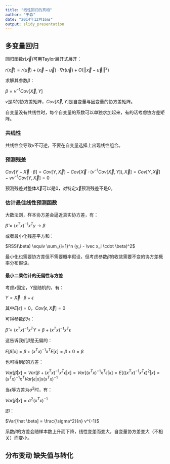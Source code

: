 ```yaml
---
title: "线性回归的真相"
author: "于淼"
date: "2014年12月16日"
output: slidy_presentation
---
```


## 多变量回归

回归函数$r(\vec x)$可用Taylor展开式展开：

$r(\vec x) = r(\vec u) + (\vec x - \vec u) \cdot \nabla r(\vec u) + O(||\vec x - \vec u||^2)$

求解其参数$\beta$：

$\beta = v^{-1} Cov [\vec X, Y]$

$v$是$\bar X$的协方差矩阵，$Cov [\vec X, Y]$是自变量与因变量的协方差矩阵。

自变量没有共线性时，每个自变量的系数可以单独求加起来，有的话考虑协方差矩阵。

### 共线性

共线性会导致$v$不可逆，不要在自变量选择上出现线性组合。

### 预测残差

$Cov[Y - \vec X \cdot \beta] = Cov[Y, \vec X] - Cov[\vec X \cdot (v^{-1} Cov[\vec X, Y]), \vec X] = Cov[Y, \vec X] - v v^{-1} Cov[Y, \vec X] = 0$

预测残差对整体$\vec X$可以是0，对特定$\vec x$预测残差不是0。

### 估计最佳线性预测函数

大数法则，样本协方差会逼近真实协方差，有：

$\hat \beta = (x^T x)^{-1} x^T y \rightarrow \beta$

或者最小化残差平方和：

$RSS(\beta) \equiv \sum_{i=1}^n (y_i - \vec x_i \cdot \beta)^2$

最小化也需要协方差但不需要概率假设，但考虑参数$\hat \beta$的收敛需要不变的协方差概率分布假设。

#### 最小二乘估计的无偏性与方差

考虑$x$固定，$Y$是随机的，有：

$Y = \vec X \cdot \beta + \epsilon$

其中$E[\epsilon] = 0$，$Cov[\epsilon, \vec X] = 0$

可得参数$\beta$为：

$\hat \beta = (x^T x)^{-1} x^T Y = \beta + (x^T x)^{-1} x^T \epsilon$

这告诉我们$\hat \beta$是无偏的：

$E[\hat \beta|x] = \beta + (x^T x)^{-1} x^T E[\epsilon] = \beta + 0 = \beta$

也可得到$\hat \beta$的方差：

$Var[\hat \beta| x ] = Var[\beta + (x^T x)^{-1} x^T \epsilon |x] = Var[(x^T x)^{-1} x^T \epsilon | x] = E[((x^T x)^{-1} x^T \epsilon)^2 | x] = (x^T x)^{-1} x^T Var[\epsilon|x] x (x^T x)^{-1}$

当$\epsilon$等方差为$\sigma^2$时，有：

$Var[\hat \beta|x] = \sigma^2 (x^T x)^{-1}$

即：

$Var[\hat \beta] = \frac{\sigma^2}{n} v^{-1}$

系数$\hat \beta$的方差会随样本数上升而下降，线性变差而变大，自变量协方差变大（不相关）而变小。

## 分布变动 缺失值与转化

